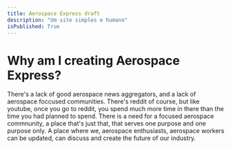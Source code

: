 ```yaml
---
title: Aerospace Express draft
description: "Um site simples e humano"
isPublished: True
---
```


# Why am I creating Aerospace Express?

There's a lack of good aerospace news aggregators, and a lack of aerospace foccused communities. There's reddit of course, but like youtube, once you go to reddit, you spend much more time in there than the time you had planned to spend. There is a need for a focused aerospace commnunity, a place that's just that, that serves one purpose and one purpose only. A place where we, aerospace enthusiasts, aerospace workers can be updated, can discuss and create the future of our industry. 
